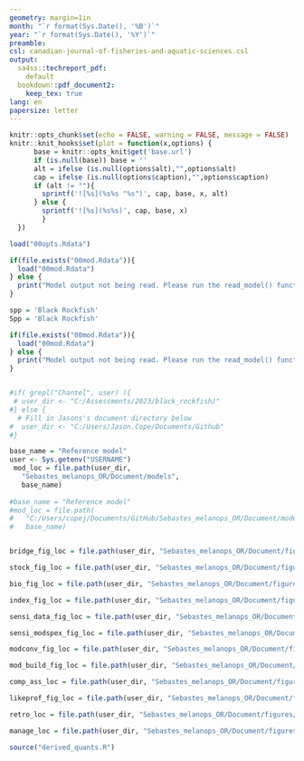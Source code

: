 ```yaml
---
geometry: margin=1in
month: "`r format(Sys.Date(), '%B')`"
year: "`r format(Sys.Date(), '%Y')`"
preamble: 
csl: canadian-journal-of-fisheries-and-aquatic-sciences.csl
output:
  sa4ss::techreport_pdf:
    default
  bookdown::pdf_document2:
    keep_tex: true
lang: en
papersize: letter
---
```


```r
knitr::opts_chunk$set(echo = FALSE, warning = FALSE, message = FALSE)
knitr::knit_hooks$set(plot = function(x,options) {
      base = knitr::opts_knit$get('base.url')
      if (is.null(base)) base = ''
      alt = ifelse (is.null(options$alt),"",options$alt)
      cap = ifelse (is.null(options$caption),"",options$caption)
      if (alt != ""){
        sprintf('![%s](%s%s "%s")', cap, base, x, alt)
      } else {
        sprintf('![%s](%s%s)', cap, base, x)
        }
  })

load("00opts.Rdata")

if(file.exists("00mod.Rdata")){
  load("00mod.Rdata")
} else {
  print("Model output not being read. Please run the read_model() function.")
}

spp = 'Black Rockfish'
Spp = 'Black Rockfish'

if(file.exists("00mod.Rdata")){
  load("00mod.Rdata")
} else {
  print("Model output not being read. Please run the read_model() function.")
}


#if( grepl("Chantel", user) ){
 # user_dir <- "C:/Assessments/2023/black_rockfish/"
#} else {
  # Fill in Jasons's document directory below
#  user_dir <- "C:/Users/Jason.Cope/Documents/Github"
#}

base_name = "Reference model"
user <- Sys.getenv("USERNAME")
 mod_loc = file.path(user_dir,
   "Sebastes_melanops_OR/Document/models",
   base_name)
   
#base_name = "Reference model"
#mod_loc = file.path(
#   "C:/Users/copej/Documents/GitHub/Sebastes_melanops_OR/Document/models",
#   base_name)


bridge_fig_loc = file.path(user_dir, "Sebastes_melanops_OR/Document/figures/Bridge")

stock_fig_loc = file.path(user_dir, "Sebastes_melanops_OR/Document/figures/stock")

bio_fig_loc = file.path(user_dir, "Sebastes_melanops_OR/Document/figures/biology_plots")

index_fig_loc = file.path(user_dir, "Sebastes_melanops_OR/Document/figures/index")

sensi_data_fig_loc = file.path(user_dir, "Sebastes_melanops_OR/Document/figures/sensi_data")

sensi_modspex_fig_loc = file.path(user_dir, "Sebastes_melanops_OR/Document/figures/sensi_modspex")

modconv_fig_loc = file.path(user_dir, "Sebastes_melanops_OR/Document/figures/modconverge")

mod_build_fig_loc = file.path(user_dir, "Sebastes_melanops_OR/Document/figures/modbuild")

comp_ass_loc = file.path(user_dir, "Sebastes_melanops_OR/Document/figures/comp_2015_2023")

likeprof_fig_loc = file.path(user_dir, "Sebastes_melanops_OR/Document/figures/likelihoods")

retro_loc = file.path(user_dir, "Sebastes_melanops_OR/Document/figures/retro")

manage_loc = file.path(user_dir, "Sebastes_melanops_OR/Document/figures/management")

source("derived_quants.R")

```
